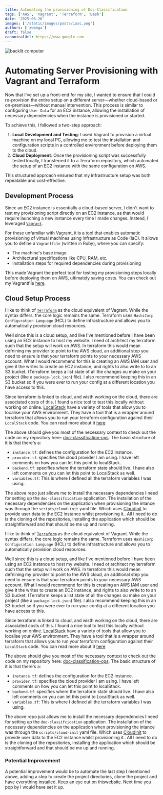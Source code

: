 ```yaml
---
title: Automating the provisioning of Doc-Classification
tags: ['AWS', 'Vagrant', 'Terraform', 'Bash']
date: '2025-03-26'
images: ['/static/images/posts/iaac.png']
authors: ['zwanga']
draft: false
canonicalUrl: https://www.google.com
---
```


<Image
  className="w-full rounded-xl"
  alt="backlit computer"
  src="/static/images/posts/iaac.png"
  layout="responsive"
  width={450}
  height={250}
/>

<TOCInline toc={props.toc} asDisclosure toHeading={3} />

# Automating Server Provisioning with Vagrant and Terraform

Now that I've set up a front-end for my site, I wanted to ensure that I could re-provision the entire setup on a different server—whether cloud-based or on-premises—without manual intervention. This process is similar to configuring `User Data` for an EC2 instance, allowing the installation of necessary dependencies when the instance is provisioned or started.

To achieve this, I followed a two-step approach:

1. **Local Development and Testing**: I used Vagrant to provision a virtual machine on my local PC, allowing me to test the installation and configuration scripts in a controlled environment before deploying them to the cloud.
2. **Cloud Deployment**: Once the provisioning script was successfully tested locally, I transferred it to a Terraform repository, which automated the setup of an EC2 instance with the same configuration on AWS.

This structured approach ensured that my infrastructure setup was both repeatable and cost-effective.

## Development Process

Since an EC2 instance is essentially a cloud-based server, I didn't want to test my provisioning script directly on an EC2 instance, as that would require launching a new instance every time I made changes. Instead, I leveraged [`Vagrant`](https://www.vagrantup.com/).

For those unfamiliar with Vagrant, it is a tool that enables automatic provisioning of virtual machines using Infrastructure as Code (IaC). It allows you to define a `Vagrantfile` (written in Ruby), where you can specify:

- The machine's base image
- Architectural specifications like CPU, RAM, etc.
- Installation steps for required dependencies during provisioning

This made Vagrant the perfect tool for testing my provisioning steps locally before deploying them on AWS, ultimately saving costs. You can check out my Vagrantfile [here](#).

## Cloud Setup Process

I like to think of [`Terraform`](https://www.terraform.io/) as the cloud equivalent of Vagrant. While the syntax differs, the core logic remains the same. Terraform uses `HashiCorp Configuration Language` (HCL) to define infrastructure and allows you to automatically provision cloud resources.

Well since this is a cloud setup, and like I've mentioned before I have been using an EC2 instance to host my website. I need ot architect my terraform such that the setup will work on AWS. In terraform this would mean defnining my provider to point to the AWS cloud, an additional step you need to ensure is that your terraform points to your necessary AWS account. What I would recommend for this is  creating an AWS IAM user and give it the writes to create an EC2 instance, and rights to also write to to an S3 bucket. (Terraform keeps a list state of all the changes ou make on your project (like a `package-lock.json`) file). I also recommend keeping this in an S3 bucket so if you were ever to run your config at a different location you have access to this.

Since terraform is linked to cloud, and wisth working on the cloud, there are associated costs of this. I found a nice tool to test this locally without working on online. [LocalStack](https://www.localstack.cloud/) have a variety of tools that allow you to localise your AWS environment. They have a tool that is a wrapper around terraform that allows you to run your terraform configuration against their `LocalStack` code. You can read more about it [here](https://docs.localstack.cloud/user-guide/integrations/terraform/)

The above should give you most of the necessary context to check out the code on my repository here: [doc-classification-ops](https://github.com/ZwangaMukwevho/doc-classification-ops). The basic structure of it is that there's a:
- `instance.tf`: defines the configuration for the EC2 instance.
- `provider.tf`: specifies the cloud provider I am using. I have left comments on how you can let this point to localStack.
- `backend.tf`: specifies where the terraform state should live. I have also left comments on you can let this point to LocalStack as well.
- `variables.tf`: This is where I defined all the terraform variables I was using.

The above repo just allows me to install the necessary dependencies I need for setting up the `doc-classifcication` application. The installation of the necessary dependencies on the application when provisioning the intance was through the `scripts/cloud-init` yaml file. Which uses [CloudInit](https://cloud-init.io/) to provide user data to the EC2 instance whilst provisioning it.. All I need to do is the cloning of the repositories, installing the application which should be straightforward and that should be me up and running.

I like to think of [`Terraform`](https://www.terraform.io/) as the cloud equivalent of Vagrant. While the syntax differs, the core logic remains the same. Terraform uses `HashiCorp Configuration Language` (HCL) to define infrastructure and allows you to automatically provision cloud resources.

Well since this is a cloud setup, and like I've mentioned before I have been using an EC2 instance to host my website. I need ot architect my terraform such that the setup will work on AWS. In terraform this would mean defnining my provider to point to the AWS cloud, an additional step you need to ensure is that your terraform points to your necessary AWS account. What I would recommend for this is  creating an AWS IAM user and give it the writes to create an EC2 instance, and rights to also write to to an S3 bucket. (Terraform keeps a list state of all the changes ou make on your project (like a `package-lock.json`) file). I also recommend keeping this in an S3 bucket so if you were ever to run your config at a different location you have access to this.

Since terraform is linked to cloud, and wisth working on the cloud, there are associated costs of this. I found a nice tool to test this locally without working on online. [LocalStack](https://www.localstack.cloud/) have a variety of tools that allow you to localise your AWS environment. They have a tool that is a wrapper around terraform that allows you to run your terraform configuration against their `LocalStack` code. You can read more about it [here](https://docs.localstack.cloud/user-guide/integrations/terraform/)

The above should give you most of the necessary context to check out the code on my repository here: [doc-classification-ops](https://github.com/ZwangaMukwevho/doc-classification-ops). The basic structure of it is that there's a:
- `instance.tf`: defines the configuration for the EC2 instance.
- `provider.tf`: specifies the cloud provider I am using. I have left comments on how you can let this point to localStack.
- `backend.tf`: specifies where the terraform state should live. I have also left comments on you can let this point to LocalStack as well.
- `variables.tf`: This is where I defined all the terraform variables I was using.

The above repo just allows me to install the necessary dependencies I need for setting up the `doc-classifcication` application. The installation of the necessary dependencies on the application when provisioning the intance was through the `scripts/cloud-init` yaml file. Which uses [CloudInit](https://cloud-init.io/) to provide user data to the EC2 instance whilst provisioning it.. All I need to do is the cloning of the repositories, installing the application which should be straightforward and that should be me up and running.

### Potential Improvement
A potential improvement would be to automate the last step I mentioned above, adding a step to create the project directories, clone the project and have everything installed. Keep an eye out on thiswebsite. Next time you pop by I would have set it up.
